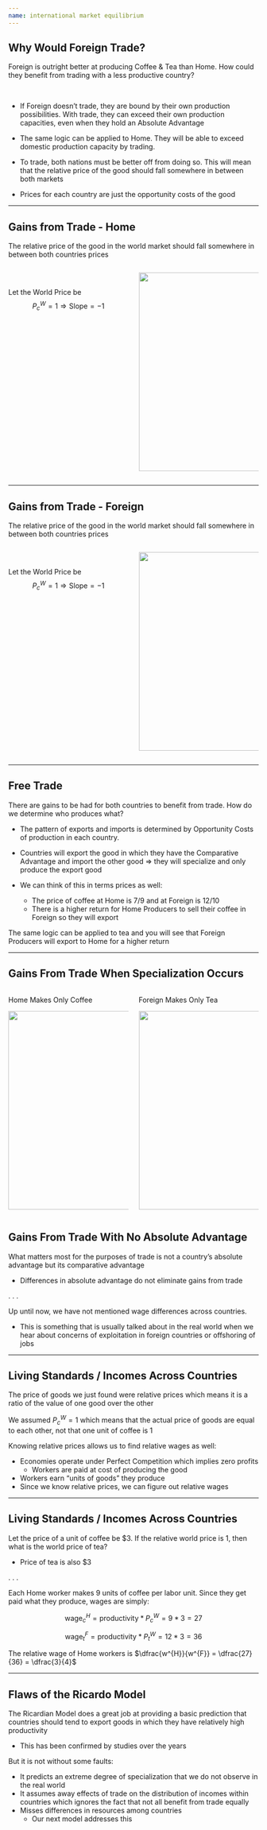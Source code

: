 ```yaml
---
name: international market equilibrium 
---
```


## Why Would Foreign Trade?

[Foreign]{.hi-teal} is outright better at producing [Coffee & Tea]{.hi} than [Home]{.hi-red}.
How could they benefit from trading with a less productive country?

<br>

::: {.incremental}
- If [Foreign]{.hi-teal} doesn't trade, they are bound by their own production possibilities. 
With trade, they can exceed their own production capacities, [even when they hold an Absolute Advantage]{.h}

- The same logic can be applied to [Home]{.hi-red}. 
They will be able to exceed domestic production capacity by trading.

- To trade, both nations must be better off from doing so. 
This will mean that the [relative price]{.h} of the good should fall somewhere in between both markets

- Prices for each country are just the [opportunity costs of the good]{.hi-orange}
:::

---

## Gains from Trade - Home

The [relative price]{.h} of the good in the world market should fall somewhere in between both countries prices 

:::: {.columns}

::: {.column width="50%"}
<br>

\begin{align*}
    P_{c}^{H} &< P_{c}^{W} < P_{c}^{F} \\ \\
    \dfrac{7}{9} &< P_{c}^{W} < \dfrac{12}{10}
\end{align*}

::: {.fragment}
[Let the World Price be ]{.h .align-center}
$$ 
    P_{c}^{W} = 1 \Rightarrow \text{Slope} = -1
$$ 
:::

:::

::: {.column width="50%"}

::: {.fragment}
![](images/Home-Trade-01.png){fig-align="center" height="400"}
:::

:::

::::

---

## Gains from Trade - Foreign

The [relative price]{.h} of the good in the world market should fall somewhere in between both countries prices 

:::: {.columns}

::: {.column width="50%"}
<br>

\begin{align*}
    P_{c}^{H} &< P_{c}^{W} < P_{c}^{F} \\ \\
    \dfrac{7}{9} &< P_{c}^{W} < \dfrac{12}{10}
\end{align*}

[Let the World Price be ]{.h .align-center}
$$ 
    P_{c}^{W} = 1 \Rightarrow \text{Slope} = -1
$$ 

:::

::: {.column width="50%"}

![](images/Foreign-Trade-01.png){fig-align="center" height="400"}

:::

::::

---

## Free Trade

There are gains to be had for [both countries to benefit from trade]{.h}. 
How do we determine who produces what?

::: {.incremental}
- The pattern of exports and imports is determined by [Opportunity Costs]{.hi-orange} of production in each country.

- Countries will [export]{.h} the good in which they have the [Comparative Advantage]{.hi} and [import]{.h} the other good $\Rightarrow$ they will [specialize and only produce the export good]{.h}

- We can think of this in terms prices as well:

    - The price of coffee at [Home is 7/9]{.hi-red} and at [Foreign is 12/10]{.hi-teal}
    - There is a higher return for [Home Producers]{.hi-red} to sell their coffee in [Foreign]{.hi-teal} so they will [export]{.h}
:::

::: {.notes}
The same logic can be applied to tea and you will see that [Foreign Producers]{.hi-teal} will export to [Home]{.hi-red} for a higher return
:::

---

## Gains From Trade When Specialization Occurs

:::: {.columns}

::: {.column width="50%"}
[Home Makes Only Coffee]{.hi-red .align-center}

![](images/Home-Trade-02.png){fig-align="center" height="400"}

:::

::: {.column width="50%"}
[Foreign Makes Only Tea]{.hi-teal .align-center}

![](images/Foreign-Trade-02.png){fig-align="center" height="400"}

:::

::::

## Gains From Trade With No Absolute Advantage

What matters most for the purposes of trade is not a country's [absolute advantage]{.h} but its [comparative advantage]{.h}

- Differences in [absolute advantage]{.h} do not eliminate gains from trade

. . .

Up until now, we have not mentioned wage differences across countries.

- This is something that is usually talked about in the real world when we hear about concerns of exploitation in foreign countries or offshoring of jobs

---

## Living Standards / Incomes Across Countries

The price of goods we just found were [relative prices]{.h} which means it is a ratio of the value of one good over the other

We assumed $P_{c}^{W} = 1$ which means that the [actual]{.hi} price of goods are equal to each other, [not that one unit of coffee is 1]{.h}

Knowing [relative prices]{.h} allows us to find [relative wages]{.h} as well:

::: {.incremental}
- Economies operate under Perfect Competition which implies zero profits
    - Workers are paid at cost of producing the good
- Workers earn "units of goods" they produce
- Since we know [relative prices]{.h}, we can figure out [relative wages]{.h}
:::

---

## Living Standards / Incomes Across Countries

Let the price of a unit of coffee be $3. 
If the relative world price is 1, then what is the world price of tea?

::: {.fragment}
- Price of tea is also $3
:::

. . .

Each [Home worker]{.hi-red} makes 9 units of coffee per labor unit. 
Since they get paid what they produce, wages are simply:

::: {.fragment .small}
$$
    \text{wage}_{c}^{H} = \text{productivity} * P_{c}^{W} = 9 * 3 = 27
$$
:::

::: {.fragment .small}
$$
    \text{wage}_{t}^{F} = \text{productivity} * P_{t}^{W} = 12 * 3 = 36
$$
:::

::: {.fragment .small .align-center}
The [relative wage]{.h} of [Home workers]{.hi-red} is $\dfrac{w^{H}}{w^{F}} = \dfrac{27}{36} = \dfrac{3}{4}$
:::

---

## Flaws of the Ricardo Model

The [Ricardian Model]{.h} does a great job at providing a basic prediction that countries should tend to export goods in which they have relatively high productivity

- This has been confirmed by studies over the years

But it is not without some faults:

- It predicts an [extreme degree of specialization]{.hi} that we do not observe in the real world
- It assumes away effects of trade on the [distribution of incomes within countries]{.hi} which ignores the fact that not all benefit from trade equally
- Misses differences in resources among countries 
    - Our next model addresses this